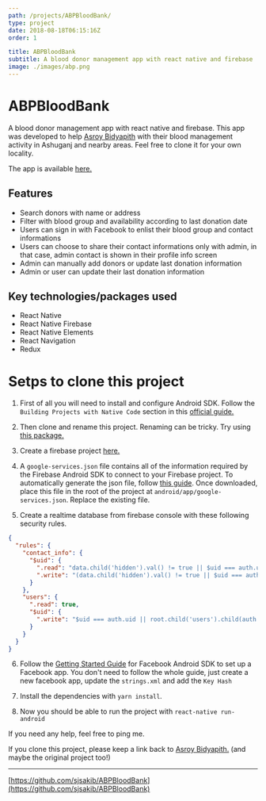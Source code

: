 ```yaml
---
path: /projects/ABPBloodBank/
type: project
date: 2018-08-18T06:15:16Z
order: 1

title: ABPBloodBank
subtitle: A blood donor management app with react native and firebase
image: ./images/abp.png
---
```

# ABPBloodBank
A blood donor management app with react native and firebase. This app was developed to help [Asroy Bidyapith](https://www.facebook.com/Asroy.biddapith/) with their blood management activity in Ashuganj and nearby areas. Feel free to clone it for your own locality.

The app is available [here.](https://play.google.com/store/apps/details?id=com.abpbloodbank)

## Features
* Search donors with name or address
* Filter with blood group and availability according to last donation date
* Users can sign in with Facebook to enlist their blood group and contact informations
* Users can choose to share their contact informations only with admin, in that case, admin contact is shown in their profile info screen
* Admin can manually add donors or update last donation information
* Admin or user can update their last donation information

## Key technologies/packages used
* React Native
* React Native Firebase
* React Native Elements
* React Navigation
* Redux

# Setps to clone this project

1. First of all you will need to install and configure Android SDK. Follow the `Building Projects with Native Code` section in this [official guide.](https://facebook.github.io/react-native/docs/getting-started)

2. Then clone and rename this project. Renaming can be tricky. Try using [this package.](https://www.npmjs.com/package/react-native-rename)

3. Create a firebase project [here.](https://firebase.google.com/console)

4. A `google-services.json` file contains all of the information required by the Firebase Android SDK to connect to your Firebase project. To automatically generate the json file, follow [this guide](https://github.com/react-native-community/react-native-google-signin/blob/master/get-config-file.md). Once downloaded, place this file in the root of the project at `android/app/google-services.json`. Replace the existing file.

5. Create a realtime database from firebase console with these following security rules.

```json
{
  "rules": {
    "contact_info": {
      "$uid": {
        ".read": "data.child('hidden').val() != true || $uid === auth.uid || root.child('users').child(auth.uid).child('admin').val() == true",
        ".write": "(data.child('hidden').val() != true || $uid === auth.uid || root.child('users').child(auth.uid).child('admin').val() == true) && data.child('admin').val() === newData.child('admin').val()"
      }
    },
    "users": {
      ".read": true,
      "$uid": {
        ".write": "$uid === auth.uid || root.child('users').child(auth.uid).child('admin').val() == true"
      }
    }
  }
}
```

6. Follow the [Getting Started Guide](https://developers.facebook.com/docs/android/getting-started/) for Facebook Android SDK to set up a Facebook app. You don't need to follow the whole guide, just create a new facebook app, update the `strings.xml` and add the `Key Hash`

7. Install the dependencies with `yarn install`.

8. Now you should be able to run the project with `react-native run-android`


If you need any help, feel free to ping me.


If you clone this project, please keep a link back to [Asroy Bidyapith.](https://www.facebook.com/Asroy.biddapith/) (and maybe the original project too!)


---
[https://github.com/sjsakib/ABPBloodBank](https://github.com/sjsakib/ABPBloodBank)
